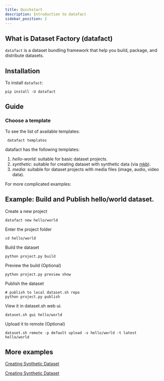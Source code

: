 ```yaml
---
title: Quickstart
description: Introduction to datafact
sidebar_position: 2
---
```



<DocCardList/>

## What is Dataset Factory (datafact)

`datafact` is a dataset bundling framework that help you build, package, and distribute datasets.

## Installation
To install `datafact`:

```shell
pip install -U datafact
```

## Guide

### Choose a template

To see the list of available templates:
```shell
 datafact templates
```

datafact has the following templates:
1. *hello-world*: suitable for basic dataset projects.
2. *synthetic*: suitable for creating dataset with synthetic data (via [mkb](/related-projects/mkb/intro)).
3. *media*: suitable for dataset projects with media files (image, audio, video data).

For more complicated examples:

## Example: Build and Publish hello/world dataset.

Create a new project
```shell
datafact new hello/world
```

Enter the project folder
```shell
cd hello/world
```
Build the dataset
```shell
python project.py build
```

Preview the build (Optional)
```shell
python project.py preview show
```

Publish the dataset
```shell
# publish to local dataset.sh repo
python project.py publish
```

View it in dataset.sh web ui.
```shell
dataset.sh gui hello/world
```

Upload it to remote (Optional)
```shell
dataset.sh remote -p default upload -s hello/world -t latest hello/world
```

## More examples
[Creating Synthetic Dataset](/docs/create-dataset/datafact/synthetic)

[Creating Synthetic Dataset](/docs/create-dataset/datafact/synthetic)
